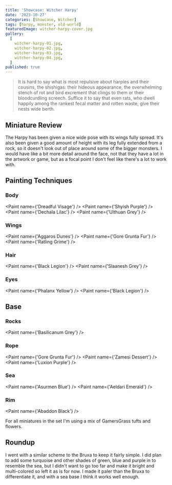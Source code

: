 ```yaml
---
title: 'Showcase: Witcher Harpy'
date: '2023-10-27'
categories: [Showcase, Witcher]
tags: [harpy, monster, old-world]
featuredImage: witcher-harpy-cover.jpg
gallery:
  [
    witcher-harpy-01.jpg,
    witcher-harpy-02.jpg,
    witcher-harpy-03.jpg,
    witcher-harpy-04.jpg,
  ]
published: true
---
```



> It is hard to say what is most repulsive about harpies and their cousins, the shishigas: their hideous appearance,
> the overwhelming stench of rot and bird excrement that clings to them or their bloodcurdling screech. Suffice it to
> say that even rats, who dwell happily among the rankest fecal matter and rotten waste, give their nests wide berth.

## Miniature Review

The Harpy has been given a nice wide pose with its wings fully spread. It's also been given a good amount of height
with its leg fully extended from a rock, so it doesn't look out of place around some of the bigger monsters. I would
have like a bit more detail around the face, not that they have a lot in the artwork or game, but as a focal point I
don't feel like there's a lot to work with.

## Painting Techniques

### Body

<Paint name={'Dreadful Visage'} />
<Paint name={'Shyish Purple'} />
<Paint name={'Dechala Lilac'} />
<Paint name={'Ulthuan Grey'} />

### Wings

<Paint name={'Aggaros Dunes'} />
<Paint name={'Gore Grunta Fur'} />
<Paint name={'Ratling Grime'} />

### Hair

<Paint name={'Black Legion'} />
<Paint name={'Slaanesh Grey'} />

### Eyes

<Paint name={'Phalanx Yellow'} />
<Paint name={'Black Legion'} />

## Base

### Rocks

<Paint name={'Basilicanum Grey'} />

### Rope

<Paint name={'Gore Grunta Fur'} />
<Paint name={'Zamesi Dessert'} />
<Paint name={'Luxion Purple'} />

### Sea

<Paint name={'Asurmen Blue'} />
<Paint name={'Aeldari Emerald'} />

### Rim

<Paint name={'Abaddon Black'} />

For all miniatures in the set I'm using a mix of GamersGrass tufts and flowers.

## Roundup

I went with a similar scheme to the Bruxa to keep it fairly simple. I did plan to add some turquoise and other shades
of green, blue and purple in to resemble the sea, but I didn't want to go too far and make it bright and multi-colored
so left it as is for now. I made it paler than the Bruxa to differentiate it, and with a sea base I think it works well
enough.
